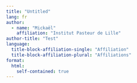 ```yaml
---
title: "Untitled"
lang: fr
author:
  - name: "Mickaël"
    affiliation: "Institut Pasteur de Lille"
author-title: "Test"
language: 
  title-block-affiliation-single: "Affiliation"
  title-block-affiliation-plural: "Affiliations"
format:
  html:
    self-contained: true
---
```

